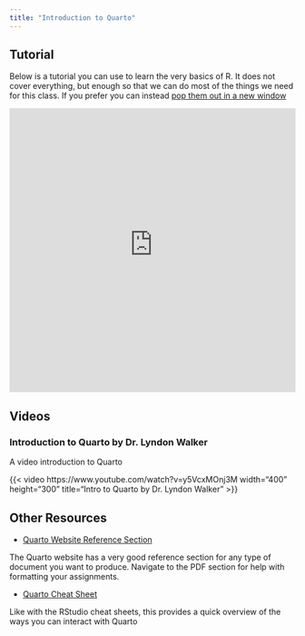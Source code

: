 ```yaml
---
title: "Introduction to Quarto"
---
```


## Tutorial

Below is a tutorial you can use to learn the very basics of R. It does not cover everything, but enough so that we can do most of the things we need for this class. If you prefer you can instead <a href=" https://justinsmithecon.shinyapps.io/quartointro/" target="_blank">pop them out in a new window</a>

<div>

```{=html}
<p align="center"><iframe height="500" width="100%" frameborder="no" src="https://justinsmithecon.shinyapps.io/quartointro/"> </iframe></p>
```

</div>

## Videos

### Introduction to Quarto by Dr. Lyndon Walker

A video introduction to Quarto

{{< video https://www.youtube.com/watch?v=y5VcxMOnj3M width="400" height="300" title="Intro to Quarto by Dr. Lyndon Walker" >}}

## Other Resources

- [Quarto Website Reference Section](https://quarto.org/docs/reference/)

The Quarto website has a very good reference section for any type of document you want to produce.  Navigate to the PDF section for help with formatting your assignments.

- [Quarto Cheat Sheet](https://images.datacamp.com/image/upload/v1676540721/Marketing/Blog/Quarto_Cheat_Sheet.pdf)

Like with the RStudio cheat sheets, this provides a quick overview of the ways you can interact with Quarto
